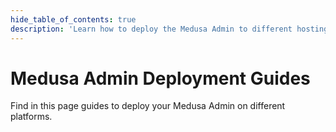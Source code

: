 ```yaml
---
hide_table_of_contents: true
description: 'Learn how to deploy the Medusa Admin to different hosting providers to be used with a deployed Medusa server.'
---
```



# Medusa Admin Deployment Guides

Find in this page guides to deploy your Medusa Admin on different platforms.

<DocCardList items={useCurrentSidebarCategory().items}/>